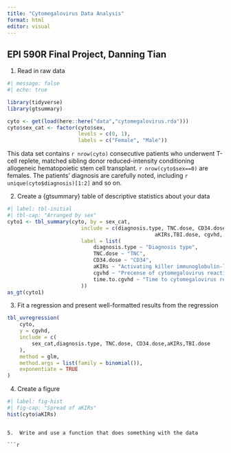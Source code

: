 ```yaml
---
title: "Cytomegalovirus Data Analysis"
format: html
editor: visual
---
```


## EPI 590R Final Project, Danning Tian

1.  Read in raw data

```r
#| message: false
#| echo: true

library(tidyverse)
library(gtsummary)

cyto <- get(load(here::here("data","cytomegalovirus.rda")))
cyto$sex_cat <- factor(cyto$sex, 
                       levels = c(0, 1),
                       labels = c("Female", "Male"))
```

This data set contains `r nrow(cyto)` consecutive patients who underwent T-cell replete, matched sibling donor reduced-intensity conditioning allogeneic hematopoietic stem cell transplant. `r nrow(cyto$sex==0)` are females. The patients' diagnosis are carefully noted, including `r unique(cyto$diagnosis)[1:2]` and so on.

2.  Create a {gtsummary} table of descriptive statistics about your data

```r
#| label: tbl-initial
#| tbl-cap: "Arranged by sex"
cyto1 <- tbl_summary(cyto, by = sex_cat,
						include = c(diagnosis.type, TNC.dose, CD34.dose,
												aKIRs,TBI.dose, cgvhd, time.to.cgvhd),
						label = list(
							diagnosis.type ~ "Diagnosis type",
							TNC.dose ~ "TNC",
							CD34.dose ~ "CD34",
							aKIRs ~ "Activating killer immunoglobulin-like receptors",
							cgvhd ~ "Precense of cytomegalovirus reactivation",
							time.to.cgvhd ~ "Time to cytomegalovirus reactivation"
						))
as_gt(cyto1)
```

3.  Fit a regression and present well-formatted results from the regression

```r
tbl_uvregression(
	cyto,
	y = cgvhd,
	include = c(
		sex_cat,diagnosis.type, TNC.dose, CD34.dose,aKIRs,TBI.dose
	),
	method = glm,
	method.args = list(family = binomial()),
	exponentiate = TRUE
)
```

4.  Create a figure

```r
#| label: fig-hist
#| fig-cap: "Spread of aKIRs"
hist(cyto$aKIRs)
```

```

5.  Write and use a function that does something with the data

```r

```
